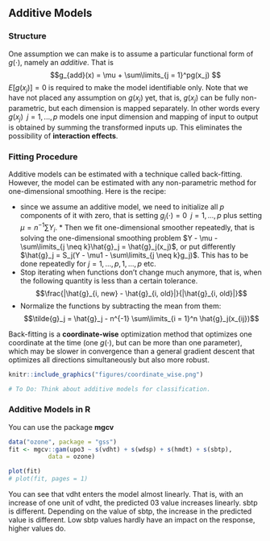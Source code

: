 ## Additive Models 
### Structure
One assumption we can make is to assume a particular functional form of 
$g(\cdot)$, namely an *additive*. That is 
$$g_{add}(x) = \mu + \sum\limits_{j = 1}^pg(x_j) $$ $E[g(x_j)] = 0$ is required to
make the model identifiable only. Note that we have not placed any assumption
on $g(x_j)$ yet, that is, $g(x_j)$ can be fully non-parametric, but each
dimension is mapped separately. In other words every $g(x_j) \;\; j = 1, ..., p$
models one input dimension and mapping of input to output is obtained by summing
the transformed inputs up. This eliminates the possibility of **interaction
effects**.

### Fitting Procedure 
Additive models can be estimated with a technique called back-fitting.
However, the model can be estimated with any non-parametric method for
one-dimensional smoothing. Here is the recipe:

* since we assume an additive model, we need to initialize all $p$ components of
  it with zero, that is setting $g_j(\cdot) = 0 \;\; j = 1,..., p$ plus setting 
  $\mu = n^{-1}\sum Y_i$. * Then we fit one-dimensional smoother repeatedly, 
  that is solving the one-dimensional smoothing problem 
  $Y - \mu - \sum\limits_{j \neq k}\hat{g}_j = \hat{g}_j(x_j)$, or put 
  differently $\hat{g}_j = S_j(Y - \mu1 - \sum\limits_{j \neq k}g_j)$. 
  This has to be done repeatedly for $j = 1, ..., p, 1, ..., p$ etc. 
* Stop iterating when functions don't change much anymore, that is, when the 
  following quantity is less than a certain tolerance. 
  $$\frac{|\hat{g}_{i, new} - \hat{g}_{i, old}|}{|\hat{g}_{i, old}|}$$ 
* Normalize the functions by subtracting the mean from them: 
  $$\tilde{g}_j = \hat{g}_j - n^{-1} \sum\limits_{i = 1}^n \hat{g}_j(x_{ij})$$

Back-fitting is a **coordinate-wise** optimization method that optimizes one 
coordinate at the time (one $g(\cdot)$, but can be more than one parameter), which
may be slower in convergence than a general gradient descent that optimizes all
directions simultaneously but also more robust.

```r
knitr::include_graphics("figures/coordinate_wise.png") 
```

```r
# To Do: Think about additive models for classification. 
``` 

### Additive Models in R 
You can use the package **mgcv** 
```r
data("ozone", package = "gss") 
fit <- mgcv::gam(upo3 ~ s(vdht) + s(wdsp) + s(hmdt) + s(sbtp), 
           data = ozone) 

plot(fit) 
# plot(fit, pages = 1) 
``` 

You can see
that vdht enters the model almost linearly. That is, with an increase of one
unit of vdht, the predicted 03 value increases linearly. sbtp is different.
Depending on the value of sbtp, the increase in the predicted value is
different. Low sbtp values hardly have an impact on the response, higher values
do.
